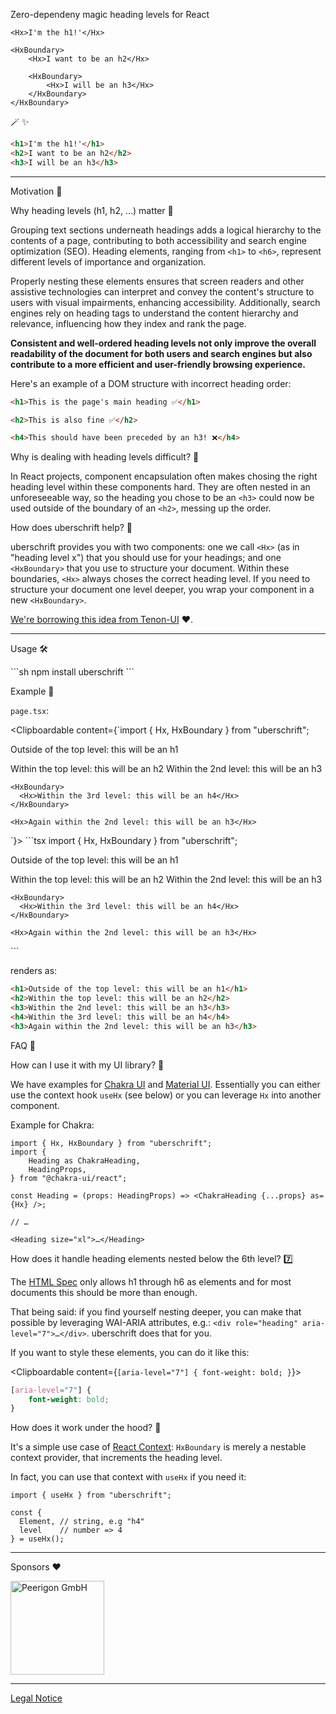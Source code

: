 
Zero-dependeny magic heading levels for React

```tsx
<Hx>I'm the h1!'</Hx>

<HxBoundary>
	<Hx>I want to be an h2</Hx>

	<HxBoundary>
		<Hx>I will be an h3</Hx>
	</HxBoundary>
</HxBoundary>
```

<div className="magic text-center">🪄 ✨</div>

```html
<h1>I'm the h1!'</h1>
<h2>I want to be an h2</h2>
<h3>I will be an h3</h3>
```

---

<HxBoundary>

<Hx>Motivation 🤸</Hx>

<HxBoundary>

<Hx>Why heading levels (h1, h2, …) matter 👀</Hx>

Grouping text sections underneath headings adds a logical hierarchy to the contents of a page, contributing to both accessibility and search engine optimization (SEO). Heading elements, ranging from `<h1>` to `<h6>`, represent different levels of importance and organization.

Properly nesting these elements ensures that screen readers and other assistive technologies can interpret and convey the content's structure to users with visual impairments, enhancing accessibility. Additionally, search engines rely on heading tags to understand the content hierarchy and relevance, influencing how they index and rank the page.

**Consistent and well-ordered heading levels not only improve the overall readability of the document for both users and search engines but also contribute to a more efficient and user-friendly browsing experience.**

Here's an example of a DOM structure with incorrect heading order:

```html
<h1>This is the page's main heading ✅</h1>

<h2>This is also fine ✅</h2>

<h4>This should have been preceded by an h3! ❌</h4>
```

<Hx>Why is dealing with heading levels difficult? 🤷</Hx>

In React projects, component encapsulation often makes chosing the right heading level within these components hard. They are often nested in an unforeseeable way, so the heading you chose to be an `<h3>` could now be used outside of the boundary of an `<h2>`, messing up the order.

<Hx>How does uberschrift help? 🧢</Hx>

uberschrift provides you with two components: one we call `<Hx>` (as in "heading level x") that you should use for your headings; and one `<HxBoundary>` that you use to structure your document. Within these boundaries, `<Hx>` always choses the correct heading level. If you need to structure your document one level deeper, you wrap your component in a new `<HxBoundary>`.

[We're borrowing this idea from Tenon-UI](https://www.tenon-ui.info/headings) ❤️.

</HxBoundary>

---

<Hx>Usage 🛠️</Hx>

<Clipboardable content="npm install uberschrift">
```sh
npm install uberschrift
```
</Clipboardable>

<HxBoundary>

<Hx>Example 📇</Hx>

`page.tsx`:

<Clipboardable content={`import { Hx, HxBoundary } from "uberschrift";

<Hx>Outside of the top level: this will be an h1</Hx>

<HxBoundary>
  <Hx>Within the top level: this will be an h2</Hx>

  <HxBoundary>
    <Hx>Within the 2nd level: this will be an h3</Hx>

    <HxBoundary>
      <Hx>Within the 3rd level: this will be an h4</Hx>
    </HxBoundary>

    <Hx>Again within the 2nd level: this will be an h3</Hx>
  </HxBoundary>
</HxBoundary>`}>
```tsx
import { Hx, HxBoundary } from "uberschrift";

<Hx>Outside of the top level: this will be an h1</Hx>

<HxBoundary>
  <Hx>Within the top level: this will be an h2</Hx>

  <HxBoundary>
    <Hx>Within the 2nd level: this will be an h3</Hx>

    <HxBoundary>
      <Hx>Within the 3rd level: this will be an h4</Hx>
    </HxBoundary>

    <Hx>Again within the 2nd level: this will be an h3</Hx>
  </HxBoundary>
</HxBoundary>
```
</Clipboardable>

renders as:

```html
<h1>Outside of the top level: this will be an h1</h1>
<h2>Within the top level: this will be an h2</h2>
<h3>Within the 2nd level: this will be an h3</h3>
<h4>Within the 3rd level: this will be an h4</h4>
<h3>Again within the 2nd level: this will be an h3</h3>
```

</HxBoundary>

<Hx>FAQ 🤯</Hx>

<HxBoundary>

<Hx>How can I use it with my UI library? 🤔</Hx>

We have examples for [Chakra UI](https://github.com/peerigon/uberschrift/tree/main/apps/vite-chakra-ui-example) and [Material UI](https://github.com/peerigon/uberschrift/tree/main/apps/vite-mui-example). Essentially you can either use the context hook `useHx` (see below) or you can leverage `Hx` into another component.

Example for Chakra:

```tsx
import { Hx, HxBoundary } from "uberschrift";
import {
	Heading as ChakraHeading,
	HeadingProps,
} from "@chakra-ui/react";

const Heading = (props: HeadingProps) => <ChakraHeading {...props} as={Hx} />;

// …

<Heading size="xl">…</Heading>
```



<Hx>How does it handle heading elements nested below the 6th level? 7️⃣</Hx>

The [HTML Spec](https://html.spec.whatwg.org/#the-h1,-h2,-h3,-h4,-h5,-and-h6-elements) only allows h1 through h6 as elements and for most documents this should be more than enough.

That being said: if you find yourself nesting deeper, you can make that possible by leveraging WAI-ARIA attributes, e.g.: `<div role="heading" aria-level="7">…</div>`. uberschrift does that for you.

If you want to style these elements, you can do it like this:

<Clipboardable content={`[aria-level="7"] {
	font-weight: bold;
}`}>
```css
[aria-level="7"] {
	font-weight: bold;
}
```
</Clipboardable>

<Hx>How does it work under the hood? 🚗</Hx>

It's a simple use case of [React Context](https://react.dev/learn/passing-data-deeply-with-context): `HxBoundary` is merely a nestable context provider, that increments the heading level.

In fact, you can use that context with `useHx` if you need it:

```tsx
import { useHx } from "uberschrift";

const {
  Element, // string, e.g "h4"
  level    // number => 4
} = useHx();
```

</HxBoundary>

---

<Hx>Sponsors ❤️</Hx>

[<img className="inline" alt="Peerigon GmbH" src="https://assets.peerigon.com/peerigon/logo/peerigon-logo-flat-spinat.png" width="150" />](https://peerigon.com)

</HxBoundary>

---

[Legal Notice](https://www.peerigon.com/en/legal/)

